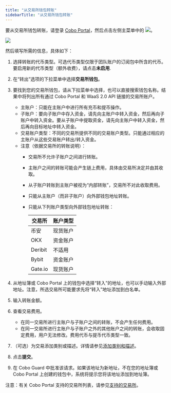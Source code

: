 ```yaml
---
title: "从交易所钱包转账"
sidebarTitle: "从交易所钱包转账"
---
```

要从交易所钱包转账，请登录 [Cobo Portal](https://portal.cobo.com/login)，然后点击左侧主菜单中的 <img src="/cn/images/transfers/transfer-button.svg" className="icon"></img>。

<img src="/cn/images/transfers/transfer-button-location.png" className="screenshot_modal"/>
 

然后填写所需的信息，具体如下：

1. 选择转账的代币类型。可选代币类型仅限于团队账户的订阅包中所含的代币。要启用新的代币类型（额外收费），请点击**未启用**.
2. 在“转出”选项的下拉菜单中选择**交易所钱包**。
3. 要找到您的交易所钱包，请从下拉菜单中选择，也可以直接搜索钱包名称。结果中将列出所有通过 Cobo Portal 和 WaaS 2.0 API 链接的交易所账户。
   - 主账户：只能在主账户中进行所有充币和提币操作。
   - 子账户：要向子账户中存入资金，请先向主账户中转入资金，然后再向子账户中转入资金。要从子账户中提取资金，请先向主账户中转入资金，然后再向目标地址中转入资金。
   - 交易账户类型：不同的交易所提供不同的交易账户类型。只能通过相应的主账户从这些交易账户转出/转入资金。
   - 注意（依据交易所的转账说明）：
        - 交易所不允许子账户之间进行转账。
        - 主账户之间的转账可能会产生链上费用，具体由交易所决定并由其收取。
        - 从子账户转账到主账户被视为“内部转账”，交易所不对此收取费用。
        - 只能从主账户（而非子账户）向外部钱包地址转账。
        - 只能从下列账户类型向外部钱包地址转账：

            | 交易所 | 账户类型    |
            | -------- | --------------- |
            | 币安  | 现货账户    |
            | OKX      | 资金账户 |
            | Deribit  | 不适用            |
            | Bybit    | 资金账户    |
            | Gate.io  | 现货账户    |

4. 从地址簿或 Cobo Portal 上的钱包中选择“转入”的地址，也可以手动输入外部地址。注意，所选交易所可能要求先将“转入”地址添加到白名单。
5. 输入转账金额。
6. 查看交易费用。
    - 在同一交易所进行主账户与子账户之间的转账，不会产生任何费用。
    - 在同一交易所进行主账户与子账户之外的其他账户之间的转账，会收取固定费用，用户无法修改。费用代币与提币代币类型一致。
7. （可选）为交易添加类别或描述。详情请参见[添加类别和描述](/en/portal/transfers/add-category)。
8. 点击**提交**。
9. 在 Cobo Guard 中批准该请求。如果该地址为新地址，不在您的地址簿或 Cobo Portal 上创建的钱包中，系统将提示您将该地址添加到地址簿。

注意：有关 Cobo Portal 支持的交易所列表，请参见[支持的交易所](/en/portal/exchange-wallets/supported-exchanges)。
